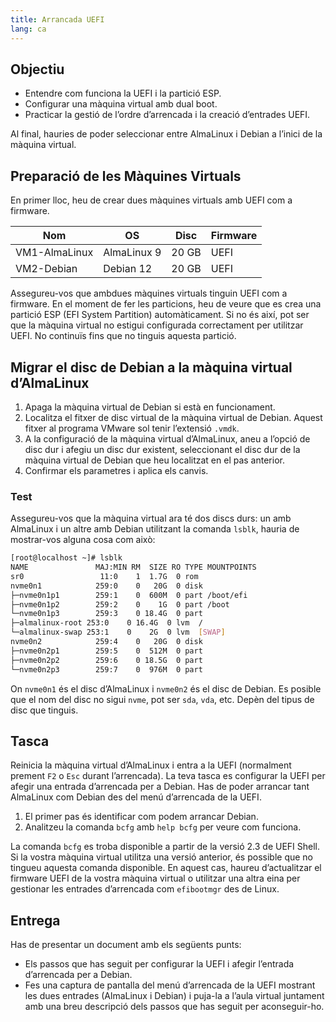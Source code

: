 ```yaml
---
title: Arrancada UEFI
lang: ca
---
```


## Objectiu

- Entendre com funciona la UEFI i la partició ESP.
- Configurar una màquina virtual amb dual boot.
- Practicar la gestió de l’ordre d’arrencada i la creació d’entrades UEFI.

Al final, hauries de poder seleccionar entre AlmaLinux i Debian a l’inici de la màquina virtual.

## Preparació de les Màquines Virtuals

En primer lloc, heu de crear dues màquines virtuals amb UEFI com a firmware.

| Nom           | OS            | Disc  | Firmware |
|---------------|---------------|-------|----------|
| VM1-AlmaLinux | AlmaLinux 9   | 20 GB | UEFI     |
| VM2-Debian    | Debian 12     | 20 GB | UEFI     |

::::{.callout-note title="Nota"}
Assegureu-vos que ambdues màquines virtuals tinguin UEFI com a firmware. En el moment de fer les particions, heu de veure que es crea una partició ESP (EFI System Partition) automàticament. Si no és així, pot ser que la màquina virtual no estigui configurada correctament per utilitzar UEFI. No continuïs fins que no tinguis aquesta partició.
:::

## Migrar el disc de Debian a la màquina virtual d'AlmaLinux

1. Apaga la màquina virtual de Debian si està en funcionament.
2. Localitza el fitxer de disc virtual de la màquina virtual de Debian. Aquest fitxer al programa VMware sol tenir l'extensió `.vmdk`.
3. A la configuració de la màquina virtual d'AlmaLinux, aneu a l'opció de disc dur i afegiu un disc dur existent, seleccionant el disc dur de la màquina virtual de Debian que heu localitzat en el pas anterior.
4. Confirmar els parametres i aplica els canvis.

### Test 

Assegureu-vos que la màquina virtual ara té dos discs durs: un amb AlmaLinux i un altre amb Debian utilitzant la comanda `lsblk`, hauria de mostrar-vos alguna cosa com això:

```bash
[root@localhost ~]# lsblk
NAME               MAJ:MIN RM  SIZE RO TYPE MOUNTPOINTS
sr0                 11:0    1  1.7G  0 rom
nvme0n1            259:0    0   20G  0 disk
├─nvme0n1p1        259:1    0  600M  0 part /boot/efi
├─nvme0n1p2        259:2    0    1G  0 part /boot
└─nvme0n1p3        259:3    0 18.4G  0 part
├─almalinux-root 253:0    0 16.4G  0 lvm  /
└─almalinux-swap 253:1    0    2G  0 lvm  [SWAP]
nvme0n2            259:4    0   20G  0 disk
├─nvme0n2p1        259:5    0  512M  0 part
├─nvme0n2p2        259:6    0 18.5G  0 part
└─nvme0n2p3        259:7    0  976M  0 part
```

On `nvme0n1` és el disc d'AlmaLinux i `nvme0n2` és el disc de Debian. Es posible que el nom del disc no sigui `nvme`, pot ser `sda`, `vda`, etc. Depèn del tipus de disc que tinguis.

## Tasca

Reinicia la màquina virtual d'AlmaLinux i entra a la UEFI (normalment prement `F2` o `Esc` durant l'arrencada). La teva tasca es configurar la UEFI per afegir una entrada d'arrencada per a Debian. Has de poder arrancar tant AlmaLinux com Debian des del menú d'arrencada de la UEFI.

1. El primer pas és identificar com podem arrancar Debian.
2. Analitzeu la comanda `bcfg` amb `help bcfg` per veure com funciona.

:::{.callout-important title="Nota"}
La comanda `bcfg` es troba disponible a partir de la versió 2.3 de UEFI Shell. Si la vostra màquina virtual utilitza una versió anterior, és possible que no tingueu aquesta comanda disponible. En aquest cas, haureu d'actualitzar el firmware UEFI de la vostra màquina virtual o utilitzar una altra eina per gestionar les entrades d'arrencada com `efibootmgr` des de Linux.
:::

## Entrega

Has de presentar un document amb els següents punts:

- Els passos que has seguit per configurar la UEFI i afegir l'entrada d'arrencada per a Debian. 
- Fes una captura de pantalla del menú d'arrencada de la UEFI mostrant les dues entrades (AlmaLinux i Debian) i puja-la a l'aula virtual juntament amb una breu descripció dels passos que has seguit per aconseguir-ho.

